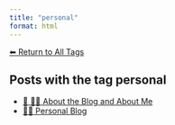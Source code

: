 ```yaml
---
title: "personal"
format: html
---
```


[⬅ Return to All Tags](../tags.qmd)

## Posts with the tag **personal**

- [📘 🧑‍💻 About the Blog and About Me](/posts/personal/about-the-blog.html)
- [🧑‍🏫 Personal Blog](/posts/personal/index.html)
